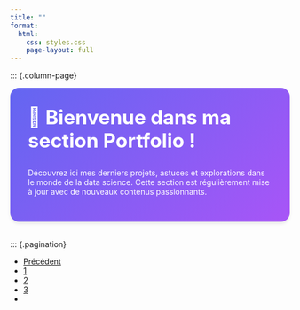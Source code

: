 ```yaml
---
title: ""
format:
  html:
    css: styles.css
    page-layout: full
---
```


::: {.column-page}

::: {.welcome-message}
# 👋 Bienvenue dans ma section Portfolio !

Découvrez ici mes derniers projets, astuces et explorations dans le monde de la data science. 
Cette section est régulièrement mise à jour avec de nouveaux contenus passionnants.
:::





















::: {.pagination}
<nav aria-label="Page navigation">
  <ul class="pagination justify-content-center">
    <li class="page-item">
      <a class="page-link" href="/page-projet/page2.qmd" tabindex="-1">Précédent</a>
    </li>
    <li class="page-item"><a class="page-link" href="/page-projet/news1.qmd">1</a></li>
    <li class="page-item"><a class="page-link" href="/page-projet/page2.qmd">2</a></li>
    <li class="page-item active"><a class="page-link" href="/page-projet/page3.qmd">3</a></li>
    <li class="page-item">
    </li>
  </ul>
</nav>





```{=html}
<style>
/* Styles précédents inchangés */
.welcome-message {
    background: linear-gradient(135deg, #6366f1 0%, #a855f7 100%);
    color: white;
    padding: 2rem;
    border-radius: 1rem;
    margin-bottom: 2rem;
    box-shadow: 0 4px 6px -1px rgba(0, 0, 0, 0.1);
}

.welcome-message h1 {
    color: white !important;
    margin-top: 0;
    font-size: 2.2rem;
}

.news-card {
    background: white;
    padding: 1.5rem;
    border-radius: 0.8rem;
    box-shadow: 0 2px 4px rgba(0, 0, 0, 0.1);
    transition: transform 0.2s;
    margin-bottom: 1rem;
    position: relative;
    overflow: hidden;
}

.news-card:hover {
    transform: translateY(-3px);
}

.news-card h3 {
    color: #4f46e5;
    margin-top: 0;
}

.news-link {
    color: #6366f1;
    font-weight: 500;
    text-decoration: none;
    display: inline-block;
    margin-top: 1rem;
    position: relative;
    padding-right: 1.5rem;
}

.news-link:hover {
    text-decoration: underline;
}

.news-link::after {
    content: "→";
    position: absolute;
    right: 0;
    transition: transform 0.2s;
}

.news-link:hover::after {
    transform: translateX(5px);
}

/* Ajout d'un badge pour les nouveaux éléments */
.news-card.new::before {
    content: "Nouveau !";
    position: absolute;
    top: 1rem;
    right: 1rem;
    background: #22c55e;
    color: white;
    padding: 0.25rem 0.75rem;
    border-radius: 1rem;
    font-size: 0.875rem;
    font-weight: 500;
}

@media (max-width: 768px) {
    .welcome-message {
        padding: 1.5rem;
    }
    
    .welcome-message h1 {
        font-size: 1.8rem;
    }
}
</style>
```